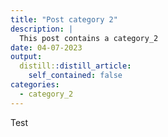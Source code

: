 ```yaml
---
title: "Post category 2"
description: |
  This post contains a category_2
date: 04-07-2023
output:
  distill::distill_article:
    self_contained: false
categories:
  - category_2
---
```


Test



